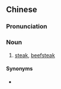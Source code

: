 ==Chinese==
{{zh-forms}}

===Pronunciation===
{{zh-pron
|m=niúpá
|c=ngau4 paa2
|cat=n
}}

===Noun===
{{zh-noun}}

# [[steak]], [[beefsteak]] {{gloss|slice of beef}}

====Synonyms====
* {{zh-l|牛排}}

{{zh-cat|Meats}}